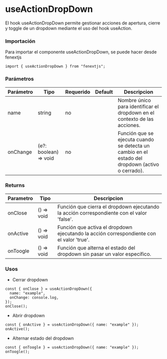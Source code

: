 # useActionDropDown

El hook useActionDropDown permite gestionar acciones de apertura, cierre y toggle de un dropdown mediante el uso del hook useAction.

### Importación

Para importar el componente useActionDropDown, se puede hacer desde fenextjs

```tsx copy
import { useActionDropDown } from "fenextjs";
```

### Parámetros

| Parámetro | Tipo                   | Requerido | Default | Descripcion                                                                                      |
| --------- | ---------------------- | --------- | ------- | ------------------------------------------------------------------------------------------------ |
| name      | string                 | no        |         | Nombre único para identificar el dropdown en el contexto de las acciones.                        |
| onChange  | (e?: boolean) =\> void | no        |         | Función que se ejecuta cuando se detecta un cambio en el estado del dropdown (activo o cerrado). |

### Returns

| Parametro | Tipo        | Descripcion                                                                               |
| --------- | ----------- | ----------------------------------------------------------------------------------------- |
| onClose   | () =\> void | Función que cierra el dropdown ejecutando la acción correspondiente con el valor 'false'. |
| onActive  | () =\> void | Función que activa el dropdown ejecutando la acción correspondiente con el valor 'true'.  |
| onToogle  | () =\> void | Función que alterna el estado del dropdown sin pasar un valor específico.                 |

### Usos

- Cerrar dropdown

```tsx copy
const { onClose } = useActionDropDown({
  name: "example",
  onChange: console.log,
});
onClose();
```

- Abrir dropdown

```tsx copy
const { onActive } = useActionDropDown({ name: "example" });
onActive();
```

- Alternar estado del dropdown

```tsx copy
const { onToogle } = useActionDropDown({ name: "example" });
onToogle();
```
